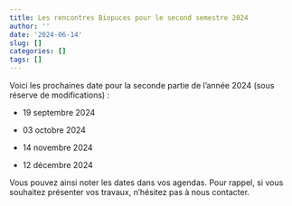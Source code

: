 ```yaml
---
title: Les rencontres Biopuces pour le second semestre 2024
author: ''
date: '2024-06-14'
slug: []
categories: []
tags: []
---
```

 
Voici les prochaines date pour la seconde partie de l'année 2024 (sous réserve de modifications) :

* 19 septembre 2024

* 03 octobre 2024

* 14 novembre 2024

* 12 décembre 2024


Vous pouvez ainsi noter les dates dans vos agendas.
Pour rappel, si vous souhaitez présenter vos travaux, n'hésitez pas à nous contacter.

